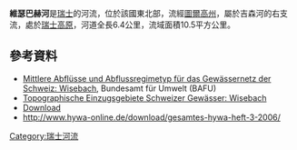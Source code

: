 {{Coord|47|33|38|N|9|9|28|E|display=title}}

'''維瑟巴赫河'''是[[瑞士|瑞士]]的河流，位於該國東北部，流經[[圖爾高州|圖爾高州]]，屬於吉森河的右支流，處於[[瑞士高原|瑞士高原]]，河道全長6.4公里，流域面積10.5平方公里。

==參考資料==
* [https://api3.geo.admin.ch/rest/services/ech/MapServer/ch.bafu.mittlere-abfluesse/45830/extendedHtmlPopup?lang=de Mittlere Abflüsse und Abflussregimetyp für das Gewässernetz der Schweiz: Wisebach], Bundesamt für Umwelt (BAFU)
* [https://api3.geo.admin.ch/rest/services/ech/MapServer/ch.bafu.wasser-teileinzugsgebiete_2/169361/extendedHtmlPopup?lang=de Topographische Einzugsgebiete Schweizer Gewässer: Wisebach]
* [http://www.hywa-online.de/download/gesamtes-hywa-heft-3-2006/?wpdmdl=2232 Download]
* http://www.hywa-online.de/download/gesamtes-hywa-heft-3-2006/

{{Switzerland-geo-stub}}
[[Category:瑞士河流|Category:瑞士河流]]